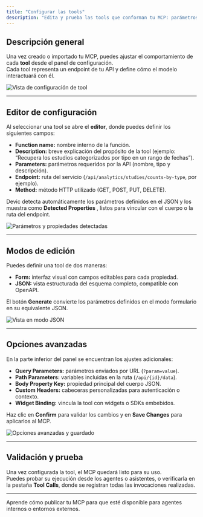 ```yaml
---
title: "Configurar las tools"
description: "Edita y prueba las tools que conforman tu MCP: parámetros, autenticación, métodos y endpoints."
---
```


## Descripción general

Una vez creado o importado tu MCP, puedes ajustar el comportamiento de cada **tool** desde el panel de configuración.\
Cada tool representa un endpoint de tu API y define cómo el modelo interactuará con él.

![Vista de configuración de tool](/Tool-description.png)

---

## Editor de configuración

Al seleccionar una tool se abre el **editor**, donde puedes definir los siguientes campos:

- **Function name:** nombre interno de la función.
- **Description:** breve explicación del propósito de la tool (ejemplo: “Recupera los estudios categorizados por tipo en un rango de fechas”).
- **Parameters:** parámetros requeridos por la API (nombre, tipo y descripción).
- **Endpoint:** ruta del servicio (`/api/analytics/studies/counts-by-type`, por ejemplo).
- **Method:** método HTTP utilizado (GET, POST, PUT, DELETE).

<Card title="Detección automática de propiedades" icon="wand-magic-sparkles" horizontal>
  Devic detecta automáticamente los parámetros definidos en el JSON y los muestra como <strong>Detected Properties</strong>
  , listos para vincular con el cuerpo o la ruta del endpoint.
</Card>

![Parámetros y propiedades detectadas](/tool-configuration.png)

---

## Modos de edición

Puedes definir una tool de dos maneras:

- **Form:** interfaz visual con campos editables para cada propiedad.
- **JSON:** vista estructurada del esquema completo, compatible con OpenAPI.

El botón **Generate** convierte los parámetros definidos en el modo formulario en su equivalente JSON.

![Vista en modo JSON](/form-json-generate.png)

---

## Opciones avanzadas

En la parte inferior del panel se encuentran los ajustes adicionales:

- **Query Parameters:** parámetros enviados por URL (`?param=value`).
- **Path Parameters:** variables incluidas en la ruta (`/api/{id}/data`).
- **Body Property Key:** propiedad principal del cuerpo JSON.
- **Custom Headers:** cabeceras personalizadas para autenticación o contexto.
- **Widget Binding:** vincula la tool con widgets o SDKs embebidos.

<Card title="Guardar configuración" icon="floppy-disk" horizontal>
  Haz clic en <strong>Confirm</strong>
   para validar los cambios y en <strong>Save Changes</strong>
   para aplicarlos al MCP.
</Card>

![Opciones avanzadas y guardado](/query-parameters-path-parameters-body-property-key-custom-headers-widget-binding.png)

---

## Validación y prueba

Una vez configurada la tool, el MCP quedará listo para su uso.\
Puedes probar su ejecución desde los agentes o asistentes, o verificarla en la pestaña **Tool Calls**, donde se registran todas las invocaciones realizadas.

---

<Card title="Siguiente paso" icon="bullhorn" href="/devic/MCPs/my-mcps/publish">
  Aprende cómo publicar tu MCP para que esté disponible para agentes internos o entornos externos.
</Card>